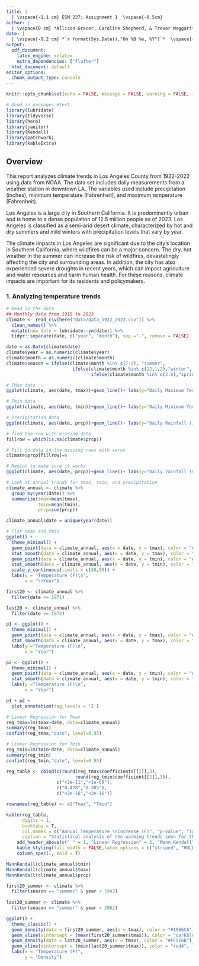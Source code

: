```yaml
---
title: |
  | \vspace{-1.1 cm} ESM 237: Assignment 1  \vspace{-0.5cm}
author: |
  | \vspace{0 cm} *Allison Gracer, Caroline Shepherd, & Trevor Maggart* \vspace{-1.1cm}
date: | 
  | \vspace{-0.2 cm} *`r format(Sys.Date(),"On %B %e, %Y")`*  \vspace{-0.7cm}
output:
  pdf_document:
    latex_engine: xelatex
    extra_dependencies: ["flafter"]
  html_document: default
editor_options:
  chunk_output_type: console
---
```


```r
knitr::opts_chunk$set(echo = FALSE, message = FALSE, warning = FALSE, include=FALSE, fig.pos = "H", out.extra = "")
```

```r
# Read in packages #test
library(lubridate)
library(tidyverse)
library(here)
library(janitor)
library(Kendall)
library(patchwork)
library(kableExtra)
```

## Overview

This report analyzes climate trends in Los Angeles County from 1922-2022 using data from NOAA. The data set includes daily measurements from a weather station in downtown LA. The variables used include precipitation (inches), minimum temperature (Fahrenheit), and maximum temperature (Fahrenheit).

Los Angeles is a large city in Southern California. It is predominantly urban and is home to a dense population of 12.5 million people as of 2023. Los Angeles is classified as a semi-arid desert climate, characterized by hot and dry summers and mild winters with precipitation levels that vary by year. 

The climate impacts in Los Angeles are significant due to the city's location in Southern California, where wildfires can be a major concern. The dry, hot weather in the summer can increase the risk of wildfires, devastatingly affecting the city and surrounding areas. In addition, the city has also experienced severe droughts in recent years, which can impact agriculture and water resources and harm human health. For these reasons, climate impacts are important for its residents and policymakers. 

### 1. Analyzing temperature trends
```r
# Read in the data
## Monthly data from 1915 to 2023
climate <- read_csv(here("data/data_1922_2022.csv")) %>% 
  clean_names() %>% 
  mutate(new_date = lubridate::ym(date)) %>%
  tidyr::separate(date, c("year", "month"), sep ="-", remove = FALSE)

date = as.Date(climate$date)
climate$year = as.numeric(climate$year)
climate$month = as.numeric(climate$month)
climate$season = ifelse(climate$month %in% c(7:9), "summer", 
                         ifelse(climate$month %in% c(12,1,2),"winter",
                                ifelse(climate$month %in% c(3:6),"spring", "fall")))
```

```r
# TMax data
ggplot(climate, aes(date, tmax))+geom_line()+ labs(y="Daily Maximum Temperature (degrees F)", x="Date")

# Tmin data
ggplot(climate, aes(date, tmin))+geom_line()+ labs(y="Daily Minimum Temperature (degrees F)", x="Date")

# Precipitation data
ggplot(climate, aes(date, prcp))+geom_line()+ labs(y="Daily Rainfall (in)", x="Date")
```

```r
# find the row with missing data
fillrow = which(is.na(climate$prcp))

# Fill in data in the missing rows with zeros
climate$prcp[fillrow]=0

# Replot to make sure it works
ggplot(climate, aes(date, prcp))+geom_line()+ labs(y="Daily rainfall (mm)", x="Date")
```

```r
# Look at annual trends for tmax, tmin, and precipitation
climate_annual <- climate %>% 
  group_by(year(date)) %>% 
  summarize(tmax=mean(tmax),
            tmin=mean(tmin),
            prcp=sum(prcp)) 

climate_annual$date = unique(year(date))
```

```r
# Plot tmax and tmin
ggplot() +
  theme_minimal() +
  geom_point(data = climate_annual, aes(x = date, y = tmax), color = "#FF5E6B") +
  stat_smooth(data = climate_annual, aes(x = date, y = tmax), color = "#FF5E6B", method = "lm") +
  geom_point(data = climate_annual, aes(x = date, y = tmin), color = "#1966C6") +
  stat_smooth(data = climate_annual, aes(x = date, y = tmin), color = "#1966C6", method = "lm") +
  scale_y_continuous(limits = c(50,80)) +
  labs(y = "Temperature (F)\n",
       x = "\nYear")
```

\begin{center}Figure 1.\end{center}

```r
first20 <- climate_annual %>% 
  filter(date <= 1971)

last20 <- climate_annual %>% 
  filter(date >= 1972)

p1 <- ggplot() +
  theme_minimal() +
  geom_point(data = climate_annual, aes(x = date, y = tmax), color = "#FF5E6B") +
  stat_smooth(data = climate_annual, aes(x = date, y = tmax), color = "#FF5E6B", method = "lm") +
  labs(y ="Temperature (F)\n",
       x = "Year")

p2 <- ggplot() +
  theme_minimal() +
  geom_point(data = climate_annual, aes(x = date, y = tmin), color = "#1966C6") +
  stat_smooth(data = climate_annual, aes(x = date, y = tmin), color = "#1966C6", method = "lm") +
  labs(y ="Temperature (F)\n",
       x = "Year")
```

```r
p1 + p2 +
  plot_annotation(tag_levels = 'I')
```

\begin{center}Figure 2.\end{center}

```r
# Linear Regression for Tmax
reg_tmax=lm(tmax~date, data=climate_annual)
summary(reg_tmax)
confint(reg_tmax,"date", level=0.95)

# Linear Regression for Tmin
reg_tmin=lm(tmin~date, data=climate_annual)
summary(reg_tmin)
confint(reg_tmin,"date", level=0.95)
```


```r
reg_table <- cbind(c(round(reg_tmax$coefficients[[2]],3),
                          round(reg_tmin$coefficient[[2]],3)),
                   c("<2e-11","<1e-09"),
                   c("0.428","0.385"),
                   c("<2e-16","<2e-16"))

rownames(reg_table) <- c("Tmax", "Tmin")

kable(reg_table,
      digits = 1,
      booktabs = T,
      col.names = c("Annual Temperature \nIncrease (F)", "p-value", "Tau", "p-value"),
      caption = "Statistical analysis of the warming trends seen for the average maximum and minimum annual temperatures") %>% 
    add_header_above(c(" " = 1, "Linear Regression" = 2, "Mann-Kendall" = 2), bold = T) %>% 
    kable_styling(full_width = FALSE,latex_options = c("striped", "HOLD_position")) %>%
    column_spec(1, bold = T)
```


```r
MannKendall(climate_annual$tmin)
MannKendall(climate_annual$tmax)
MannKendall(climate_annual$prcp)
```

```r
first20_summer <- climate %>% 
  filter(season == "summer" & year < 1942) 
  
last20_summer <- climate %>% 
  filter(season == "summer" & year > 2002)
```

```r
ggplot() +
  theme_classic() +
  geom_density(data = first20_summer, aes(x = tmax), color = "#1966C6") +
  geom_vline(xintercept = (mean(first20_summer$tmax)), color = "darkblue", linetype = "dashed") +
  geom_density(data = last20_summer, aes(x = tmax), color = "#FF5E6B") +
  geom_vline(xintercept = (mean(last20_summer$tmax)), color = "red4", linetype = "dashed") +
  labs(x = "Temperature (F)",
       y = "Density")
```

\begin{center}Figure 3.\end{center}
